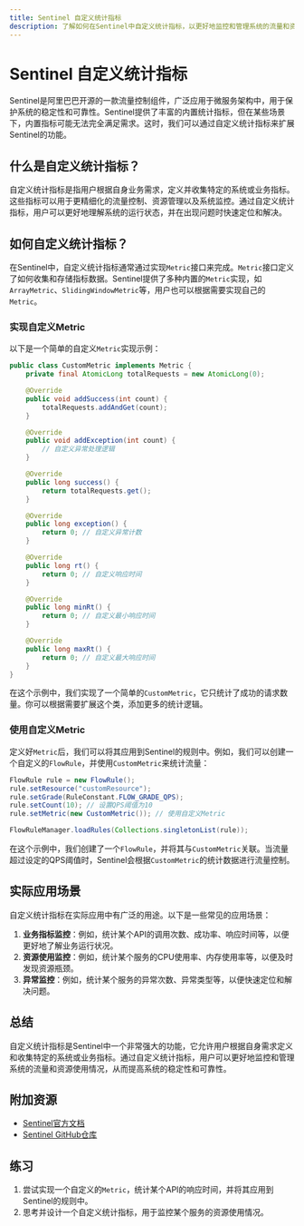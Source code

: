 ```yaml
---
title: Sentinel 自定义统计指标
description: 了解如何在Sentinel中自定义统计指标，以更好地监控和管理系统的流量和资源使用情况。
---
```


# Sentinel 自定义统计指标

Sentinel是阿里巴巴开源的一款流量控制组件，广泛应用于微服务架构中，用于保护系统的稳定性和可靠性。Sentinel提供了丰富的内置统计指标，但在某些场景下，内置指标可能无法完全满足需求。这时，我们可以通过自定义统计指标来扩展Sentinel的功能。

## 什么是自定义统计指标？

自定义统计指标是指用户根据自身业务需求，定义并收集特定的系统或业务指标。这些指标可以用于更精细化的流量控制、资源管理以及系统监控。通过自定义统计指标，用户可以更好地理解系统的运行状态，并在出现问题时快速定位和解决。

## 如何自定义统计指标？

在Sentinel中，自定义统计指标通常通过实现`Metric`接口来完成。`Metric`接口定义了如何收集和存储指标数据。Sentinel提供了多种内置的`Metric`实现，如`ArrayMetric`、`SlidingWindowMetric`等，用户也可以根据需要实现自己的`Metric`。

### 实现自定义Metric

以下是一个简单的自定义`Metric`实现示例：

```java
public class CustomMetric implements Metric {
    private final AtomicLong totalRequests = new AtomicLong(0);

    @Override
    public void addSuccess(int count) {
        totalRequests.addAndGet(count);
    }

    @Override
    public void addException(int count) {
        // 自定义异常处理逻辑
    }

    @Override
    public long success() {
        return totalRequests.get();
    }

    @Override
    public long exception() {
        return 0; // 自定义异常计数
    }

    @Override
    public long rt() {
        return 0; // 自定义响应时间
    }

    @Override
    public long minRt() {
        return 0; // 自定义最小响应时间
    }

    @Override
    public long maxRt() {
        return 0; // 自定义最大响应时间
    }
}
```

在这个示例中，我们实现了一个简单的`CustomMetric`，它只统计了成功的请求数量。你可以根据需要扩展这个类，添加更多的统计逻辑。

### 使用自定义Metric

定义好`Metric`后，我们可以将其应用到Sentinel的规则中。例如，我们可以创建一个自定义的`FlowRule`，并使用`CustomMetric`来统计流量：

```java
FlowRule rule = new FlowRule();
rule.setResource("customResource");
rule.setGrade(RuleConstant.FLOW_GRADE_QPS);
rule.setCount(10); // 设置QPS阈值为10
rule.setMetric(new CustomMetric()); // 使用自定义Metric

FlowRuleManager.loadRules(Collections.singletonList(rule));
```

在这个示例中，我们创建了一个`FlowRule`，并将其与`CustomMetric`关联。当流量超过设定的QPS阈值时，Sentinel会根据`CustomMetric`的统计数据进行流量控制。

## 实际应用场景

自定义统计指标在实际应用中有广泛的用途。以下是一些常见的应用场景：

1. **业务指标监控**：例如，统计某个API的调用次数、成功率、响应时间等，以便更好地了解业务运行状况。
2. **资源使用监控**：例如，统计某个服务的CPU使用率、内存使用率等，以便及时发现资源瓶颈。
3. **异常监控**：例如，统计某个服务的异常次数、异常类型等，以便快速定位和解决问题。

## 总结

自定义统计指标是Sentinel中一个非常强大的功能，它允许用户根据自身需求定义和收集特定的系统或业务指标。通过自定义统计指标，用户可以更好地监控和管理系统的流量和资源使用情况，从而提高系统的稳定性和可靠性。

## 附加资源

- [Sentinel官方文档](https://sentinelguard.io/zh-cn/docs/introduction.html)
- [Sentinel GitHub仓库](https://github.com/alibaba/Sentinel)

## 练习

1. 尝试实现一个自定义的`Metric`，统计某个API的响应时间，并将其应用到Sentinel的规则中。
2. 思考并设计一个自定义统计指标，用于监控某个服务的资源使用情况。
